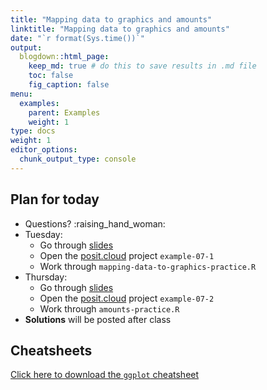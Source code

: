 ```yaml
---
title: "Mapping data to graphics and amounts"
linktitle: "Mapping data to graphics and amounts"
date: "`r format(Sys.time())`"
output:
  blogdown::html_page:
    keep_md: true # do this to save results in .md file
    toc: false
    fig_caption: false
menu:
  examples:
    parent: Examples
    weight: 1
type: docs
weight: 1
editor_options:
  chunk_output_type: console
---
```


## Plan for today
- Questions? :raising_hand_woman:
- Tuesday:
  - Go through [slides](/content/07-content/)
  - Open the [posit.cloud](http://posit.cloud) project `example-07-1`
  - Work through `mapping-data-to-graphics-practice.R`
- Thursday:
  - Go through [slides](/content/07-content/)
  - Open the [posit.cloud](http://posit.cloud) project `example-07-2`
  - Work through `amounts-practice.R`
- **Solutions** will be posted after class

## Cheatsheets

[Click here to download the `ggplot` cheatsheet](https://rstudio.github.io/cheatsheets/data-visualization.pdf)
